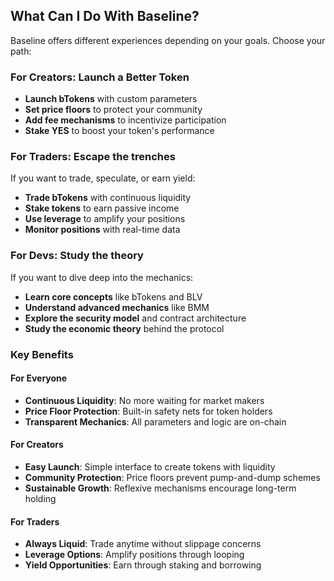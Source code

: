 ## What Can I Do With Baseline?

Baseline offers different experiences depending on your goals. Choose your path:


<Cards>
  <Card title="I want to launch a token" href="/creator/overview"/>
  <Card title="I want to trade" href="/trader/overview"/>
  <Card title="I want to learn the theory" href="/theory/blv"/>
</Cards>


### For Creators: Launch a Better Token

- **Launch bTokens** with custom parameters
- **Set price floors** to protect your community
- **Add fee mechanisms** to incentivize participation
- **Stake YES** to boost your token's performance

### For Traders: Escape the trenches

If you want to trade, speculate, or earn yield:

- **Trade bTokens** with continuous liquidity
- **Stake tokens** to earn passive income
- **Use leverage** to amplify your positions
- **Monitor positions** with real-time data

### For Devs: Study the theory

If you want to dive deep into the mechanics:

- **Learn core concepts** like bTokens and BLV
- **Understand advanced mechanics** like BMM
- **Explore the security model** and contract architecture
- **Study the economic theory** behind the protocol

### Key Benefits

#### For Everyone
- **Continuous Liquidity**: No more waiting for market makers
- **Price Floor Protection**: Built-in safety nets for token holders
- **Transparent Mechanics**: All parameters and logic are on-chain

#### For Creators
- **Easy Launch**: Simple interface to create tokens with liquidity
- **Community Protection**: Price floors prevent pump-and-dump schemes
- **Sustainable Growth**: Reflexive mechanisms encourage long-term holding

#### For Traders
- **Always Liquid**: Trade anytime without slippage concerns
- **Leverage Options**: Amplify positions through looping
- **Yield Opportunities**: Earn through staking and borrowing